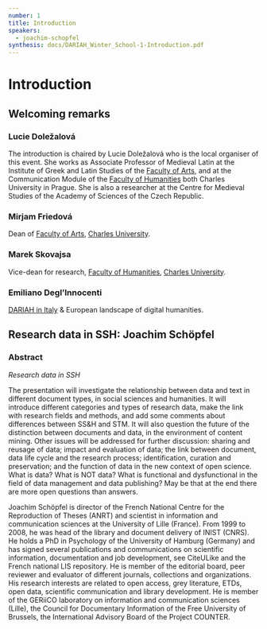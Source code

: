 ```yaml
---
number: 1
title: Introduction
speakers:
  - joachim-schopfel
synthesis: docs/DARIAH_Winter_School-1-Introduction.pdf
---
```


# Introduction

## Welcoming remarks

### Lucie Doležalová

The introduction is chaired by Lucie Doležalová who is the local organiser of
this event. She works as Associate Professor of Medieval Latin at the Institute
of Greek and Latin Studies of the
[Faculty of Arts](http://fhs.cuni.cz/FHSENG-1.html), and at the Communication
Module of the [Faculty of Humanities](http://fhs.cuni.cz/FHSENG-1.html) both
Charles University in Prague. She is also a researcher at the Centre for
Medieval Studies of the Academy of Sciences of the Czech Republic.

### Mirjam Friedová

Dean of [Faculty of Arts](http://www.ff.cuni.cz/home/),
[Charles University](http://www.cuni.cz/UKEN-1.html).

### Marek Skovajsa

Vice-dean for research,
[Faculty of Humanities](http://fhs.cuni.cz/FHSENG-1.html),
[Charles University](http://www.cuni.cz/UKEN-1.html).

### Emiliano Degl’Innocenti

[DARIAH in Italy](http://it.dariah.eu/sito/) &amp; European landscape of digital
humanities.

## Research data in SSH: Joachim Schöpfel

### Abstract

_Research data in SSH_

The presentation will investigate the relationship between data and text in
different document types, in social sciences and humanities. It will introduce
different categories and types of research data, make the link with research
fields and methods, and add some comments about differences between SS&H and
STM. It will also question the future of the distinction between documents and
data, in the environment of content mining. Other issues will be addressed for
further discussion: sharing and reusage of data; impact and evaluation of data;
the link between document, data life cycle and the research process;
identification, curation and preservation; and the function of data in the new
context of open science. What is data? What is NOT data? What is functional and
dysfunctional in the field of data management and data publishing? May be that
at the end there are more open questions than answers.

<Download download="docs/1.2-Schopfel.pdf" />

<Speakers>

<Speaker speaker="joachim-schopfel">

Joachim Schöpfel is director of the French National Centre for the Reproduction
of Theses (ANRT) and scientist in information and communication sciences at the
University of Lille (France). From 1999 to 2008, he was head of the library and
document delivery of INIST (CNRS). He holds a PhD in Psychology of the
University of Hamburg (Germany) and has signed several publications and
communications on scientific information, documentation and job development, see
CiteULike and the French national LIS repository. He is member of the editorial
board, peer reviewer and evaluator of different journals, collections and
organizations. His research interests are related to open access, grey
literature, ETDs, open data, scientific communication and library development.
He is member of the GERiiCO laboratory on information and communication sciences
(Lille), the Council for Documentary Information of the Free University of
Brussels, the International Advisory Board of the Project COUNTER.

</Speaker>

</Speakers>
